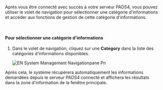 Après vous être connecté avec succès à votre serveur PADS4, vous pouvez utiliser le volet de navigation pour sélectionner une catégorie d'informations et accéder aux fonctions de gestion de cette catégorie d'informations.

 

#### Pour sélectionner une catégorie d'informations

1. Dans le volet de navigation, cliquez sur une **Category** dans la liste des catégories d'informations disponibles.

   ![EN System Management Navigationpane Pn](/images/digital-signage/windows-applications/system-management/main-window/EN-SystemManagement-Navigationpane.png)

Après cela, le système récupérera automatiquement les informations demandées depuis le serveur PADS4 connecté et affichera les résultats dans la zone d'information de la fenêtre principale.
